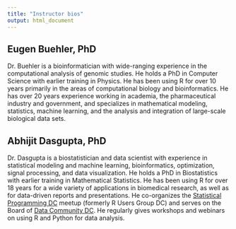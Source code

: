 ```yaml
---
title: "Instructor bios"
output: html_document
---
```


## Eugen Buehler, PhD

Dr. Buehler is a bioinformatician with wide-ranging experience in the computational analysis
of genomic studies. He holds a PhD in Computer Science with earlier training in Physics. He
has been using R for over 10 years primarily in the areas of computational biology and 
bioinformatics. He has over 20 years experience working in academia, the pharmaceutical
industry and government, and specializes in mathematical modeling, statistics, machine 
learning, and the analysis and integration of large-scale biological data sets. 

## Abhijit Dasgupta, PhD

Dr. Dasgupta is a biostatistician and data scientist with experience in statistical 
modeling and machine learning, bioinformatics, optimization, signal processing, and 
data visualization. He holds a PhD in Biostatistics with earlier training in Mathematical
Statistics. He has been using R for over 18 years for a wide variety of applications in biomedical 
research, as well as for data-driven reports and presentations. He co-organizes
the [Statistical Programming DC](http://www.meetup.com/stats-prog-dc) meetup (formerly R Users Group DC)
and serves on the Board of [Data Community DC](http://www.datacommunitydc.org). He 
regularly gives workshops and webinars on using R and Python for data analysis. 
